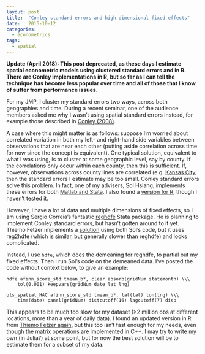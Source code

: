 ```yaml
---
layout: post
title:  "Conley standard errors and high dimensional fixed effects"
date:   2015-10-12
categories:
  - econometrics
tags:
  - spatial
---
```


__Update (April 2018): This post deprecated, as these days I estimate spatial econometric models using clustered standard errors and in R. There are Conley implementations in R, but so far as I can tell the technique has become less popular over time and all of those that I know of suffer from performance issues.__


For my JMP, I cluster my standard errors two ways, across both geographies and time. During a recent seminar, one of the audience members asked me why I wasn't using spatial standard errors instead, for example those described in [Conley (2008)](http://www.dictionaryofeconomics.com/article?id=pde2008_S000450).

A case where this might matter is as follows: suppose I'm worried about correlated variation in both my left- and right-hand side variables between observations that are near each other (putting aside correlation across time for now since the concept is equivalent). One typical solution, equivalent to what I was using, is to cluster at some geographic level, say by county. If the correlations only occur within each county, then this is sufficient. If, however, observations across county lines are correlated (e.g. [Kansas City](https://goo.gl/maps/1TuZd9icj812), then the standard errors I estimate may be too small. Conley standard errors solve this problem. In fact, one of my advisers, Sol Hsiang, implements these errors for both [Matlab and Stata](http://www.fight-entropy.com/2010/06/standard-error-adjustment-ols-for.html). I also found a [version for R](https://gist.github.com/devmag/f18ec223df7aef78402b), though I haven't tested it.

However, I have a lot of data and multiple dimensions of fixed effects, so I am using Sergio Correia's fantastic [reghdfe](https://github.com/sergiocorreia/reghdfe) Stata package. He is planning to implement Conley standard errors, but hasn't gotten around to it yet. Thiemo Fetzer implements a [solution](http://www.trfetzer.com/conley-spatial-hac-errors-with-fixed-effects/) using both Sol's code, but it uses reg2hdfe (which is similar, but generally slower than reghdfe) and looks complicated.

Instead, I use `hdfe`, which does the demeaning for reghdfe, to partial out my fixed effects. Then I run Sol's code on the demeaned data. I've posted the code without context below, to give an example:

    hdfe afinn_score_std tmean_b*, clear absorb(gridNum statemonth) \\\
        tol(0.001) keepvars(gridNum date lat lng)

    ols_spatial_HAC afinn_score_std tmean_b*, lat(lat) lon(lng) \\\
        time(date) panel(gridNum) distcutoff(16) lagcutoff(7) disp

This appears to be much too slow for my dataset (>2 million obs at different locations, more than a year of daily data). I found an updated version in R from [Thiemo Fetzer again](http://freigeist.devmag.net/economics/936-spatial-temporal-autocorrelation-correction-with-r-conley.html), but this too isn't fast enough for my needs, even though the matrix operations are implemented in C++. I may try to write my own (in Julia?) at some point, but for now the best solution will be to estimate them for a subset of my data.
